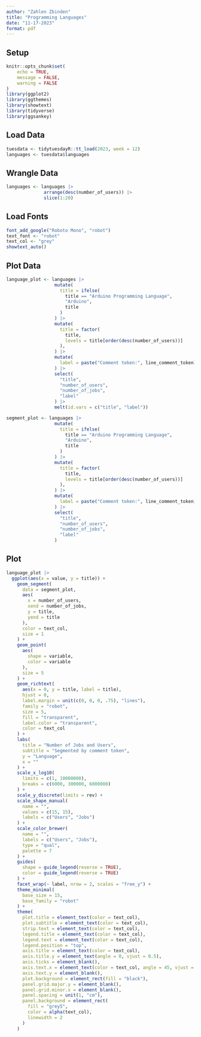 ```yaml
---
author: "Zahlen Zbinden"
title: "Programming Languages"
date: "11-17-2023"
format: pdf
---
```


## Setup

```r
knitr::opts_chunk$set(
    echo = TRUE,
    message = FALSE,
    warning = FALSE
)
library(ggplot2)
library(ggthemes)
library(showtext)
library(tidyverse)
library(ggsankey)
```

## Load Data

```r
tuesdata <- tidytuesdayR::tt_load(2023, week = 12)
languages <- tuesdata$languages
```

## Wrangle Data

```r
languages <- languages |>
              arrange(desc(number_of_users)) |>
              slice(1:20) 
```

## Load Fonts

```r
font_add_google("Roboto Mono", "robot")
text_font <- "robot"
text_col <- "grey"
showtext_auto()
```

## Plot Data

```r
language_plot <- languages |>
                  mutate(
                    title = ifelse(
                      title == "Arduino Programming Language",
                      "Arduino",
                      title
                    )
                  ) |>
                  mutate(
                    title = factor(
                      title,
                      levels = title[order(desc(number_of_users))]
                    ), 
                  ) |>
                  mutate(
                    label = paste("Comment token:", line_comment_token)
                  ) |>
                  select(
                    "title", 
                    "number_of_users",
                    "number_of_jobs",
                    "label"
                  ) |>
                  melt(id.vars = c("title", "label"))
```

```r
segment_plot <- languages |>
                  mutate(
                    title = ifelse(
                      title == "Arduino Programming Language",
                      "Arduino",
                      title
                    )
                  ) |>
                  mutate(
                    title = factor(
                      title,
                      levels = title[order(desc(number_of_users))]
                    ),
                  ) |>
                  mutate(
                    label = paste("Comment token:", line_comment_token)
                  ) |>
                  select(
                    "title",
                    "number_of_users",
                    "number_of_jobs",
                    "label"
                  )
```

## Plot

```r
language_plot |>
  ggplot(aes(x = value, y = title)) +
    geom_segment(
      data = segment_plot,
      aes(
        x = number_of_users,
        xend = number_of_jobs,
        y = title,
        yend = title
      ),
      color = text_col,
      size = 1
    ) +
    geom_point(
      aes(
        shape = variable,
        color = variable
      ),
      size = 5
    ) +
    geom_richtext(
      aes(x = 0, y = title, label = title),
      hjust = 0,
      label.margin = unit(c(0, 0, 0, .75), "lines"),
      family = "robot",
      size = 5,
      fill = "transparent",
      label.color = "transparent",
      color = text_col
    ) +
    labs(
      title = "Number of Jobs and Users",
      subtitle = "Segmented by comment token",
      y = "Language",
      x = ""
    ) +
    scale_x_log10(
      limits = c(1, 10000000),
      breaks = c(6000, 300000, 6000000)
    ) +
    scale_y_discrete(limits = rev) +
    scale_shape_manual(
      name = "",
      values = c(15, 15), 
      labels = c("Users", "Jobs")
    ) +
    scale_color_brewer(
      name = "",
      labels = c("Users", "Jobs"),
      type = "qual",
      palette = 7
    ) +
    guides(
      shape = guide_legend(reverse = TRUE),
      color = guide_legend(reverse = TRUE)
    ) +
    facet_wrap(~ label, nrow = 2, scales = "free_y") +
    theme_minimal(
      base_size = 15,
      base_family = "robot"
    ) +
    theme(
      plot.title = element_text(color = text_col),
      plot.subtitle = element_text(color = text_col),
      strip.text = element_text(color = text_col),
      legend.title = element_text(color = text_col),
      legend.text = element_text(color = text_col),
      legend.position = "top",
      axis.title = element_text(color = text_col),
      axis.title.y = element_text(angle = 0, vjust = 0.5),
      axis.ticks = element_blank(),
      axis.text.x = element_text(color = text_col, angle = 45, vjust = .5),
      axis.text.y = element_blank(),
      plot.background = element_rect(fill = "black"),
      panel.grid.major.y = element_blank(),
      panel.grid.minor.x = element_blank(),
      panel.spacing = unit(1, "cm"),
      panel.background = element_rect(
        fill = "grey5",
        color = alpha(text_col),
        linewidth = 2
      )
    )
```